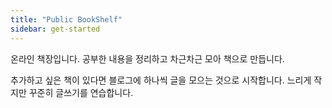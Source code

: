 ```yaml
---
title: "Public BookShelf"
sidebar: get-started
---
```




::: {.get-started }
::: {.content-block}

온라인 책장입니다. 공부한 내용을 정리하고 차근차근 모아 책으로 만듭니다.

추가하고 싶은 책이 있다면 블로그에 하나씩 글을 모으는 것으로 시작합니다.
느리게 작지만 꾸준히 글쓰기를 연습합니다.

<a href="./google2af1b7ec19db0372.html"></a>
<a href="./ads.txt"></a>

:::
:::